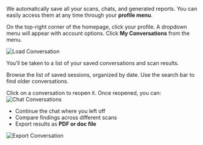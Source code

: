 We automatically save all your scans, chats, and generated reports. You can easily access them at any time through your **profile menu**.

On the top-right corner of the homepage, click your profile. A dropdown menu will appear with account options. Click **My Conversations** from the menu.
  

![Load Conversation](../assets/load-conversation.png)  

You’ll be taken to a list of your saved conversations and scan results.  

Browse the list of saved sessions, organized by date. Use the search bar to find older conversations.  

Click on a conversation to reopen it. Once reopened, you can:  
![Chat Conversations](../assets/chat-conversations.png)  

- Continue the chat where you left off  
- Compare findings across different scans  
- Export results as **PDF or doc file**  

![Export Conversation](../assets/export-conversation.png)  